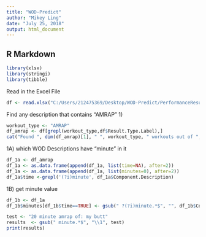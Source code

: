 ---
title: "WOD-Predict"
author: "Mikey Ling"
date: "July 25, 2018"
output: html_document
---

## R Markdown

```{r}
library(xlsx)
library(stringi)
library(tibble)
```

Read in the Excel File
```{r}
df <- read.xlsx("C:/Users/212475369/Desktop/WOD-Predict/PerformanceResultsMetcons.xlsx",1)
```

Find any description that contains "AMRAP"
1)
```{r}
workout_type <- "AMRAP"
df_amrap <- df[grepl(workout_type,df$Result.Type.Label),]
cat("Found ", dim(df_amrap)[1], " ", workout_type, " workouts out of ", dim(df)[1], " total workouts", end="\n", file="")
```

1A) which WOD Descriptions have "minute" in it
```{r}
df_1a <- df_amrap
df_1a <- as.data.frame(append(df_1a, list(time=NA), after=2))
df_1a <- as.data.frame(append(df_1a, list(minutes=0), after=2))
df_1a$time <-grepl('(?i)minute', df_1a$Component.Description)

```

1B) get minute value
```{r}
df_1b <- df_1a
df_1b$minutes[df_1b$time==TRUE] <- gsub(" ?(?i)minute.*$", "", df_1b$Component.Description[df_1a$time==TRUE])
```


```{r}
test <- "20 minute amrap of: my butt"
results  <- gsub(" minute.*$", "\\1", test)
print(results)
```

